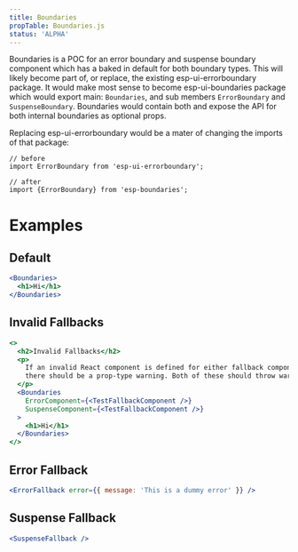 ```yaml
---
title: Boundaries
propTable: Boundaries.js
status: 'ALPHA'
---
```


Boundaries is a POC for an error boundary and suspense boundary component which has a baked in default for both boundary types. This will likely become part of, or replace, the existing esp-ui-errorboundary package. It would make most sense to become esp-ui-boundaries package which would export main: `Boundaries`, and sub members `ErrorBoundary` and `SuspenseBoundary`. Boundaries would contain both and expose the API for both internal boundaries as optional props.

Replacing esp-ui-errorboundary would be a mater of changing the imports of that package:

```
// before
import ErrorBoundary from 'esp-ui-errorboundary';

// after
import {ErrorBoundary} from 'esp-boundaries';
```

# Examples

## Default

```jsx
<Boundaries>
  <h1>Hi</h1>
</Boundaries>
```

## Invalid Fallbacks

```jsx
<>
  <h2>Invalid Fallbacks</h2>
  <p>
    If an invalid React component is defined for either fallback component,
    there should be a prop-type warning. Both of these should throw warnings.
  </p>
  <Boundaries
    ErrorComponent={<TestFallbackComponent />}
    SuspenseComponent={<TestFallbackComponent />}
  >
    <h1>Hi</h1>
  </Boundaries>
</>
```

## Error Fallback

```jsx
<ErrorFallback error={{ message: 'This is a dummy error' }} />
```

## Suspense Fallback

```jsx
<SuspenseFallback />
```
